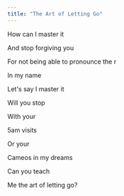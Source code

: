 ```yaml
---
title: "The Art of Letting Go"
---
```


How can I master it

And stop forgiving you

For not being able to pronounce the r

In my name

Let's say I master it

Will you stop

With your

5am visits

Or your

Cameos in my dreams

Can you teach

Me the art of letting go?
